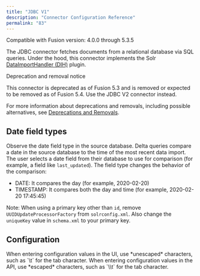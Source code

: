 ```yaml
---
title: "JDBC V1"
description: "Connector Configuration Reference"
permalink: "83"
---
```


Compatible with Fusion version: 4.0.0 through 5.3.5

The JDBC connector fetches documents from a relational database via SQL queries. Under the hood, this connector implements the Solr [DataImportHandler (DIH)](https://wiki.apache.org/solr/DataImportHandler) plugin.

<Note>

Deprecation and removal notice

This connector is deprecated as of Fusion 5.3 and is removed or expected to be removed as of Fusion 5.4. Use the JDBC V2 connector instead.

For more information about deprecations and removals, including possible alternatives, see [Deprecations and Removals](/fusion-connectors/ft39rr/deprecations-and-removals).

</Note>



## Date field types

Observe the date field type in the source database. Delta queries compare a date in the source database to the time of the most recent data import. The user selects a date field from their database to use for comparison (for example, a field like `last_updated`). The field type changes the behavior of the comparison:

* DATE: It compares the day (for example, 2020-02-20)
* TIMESTAMP: It compares both the day and time (for example, 2020-02-20 17:45:45)

Note: When using a primary key other than `id`, remove `UUIDUpdateProcessorFactory` from `solrconfig.xml`. Also change the `uniqueKey` value in `schema.xml` to your primary key.

## Configuration

<Tip>
When entering configuration values in the UI, use *unescaped* characters, such as `\t` for the tab character. When entering configuration values in the API, use *escaped* characters, such as `\\t` for the tab character.
</Tip>




<SchemaParamFields schema={schema}/>

